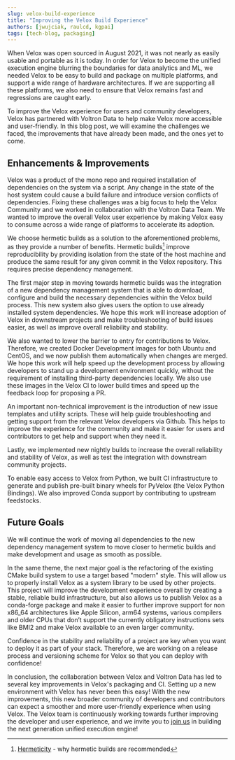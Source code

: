 ```yaml
---
slug: velox-build-experience
title: "Improving the Velox Build Experience"
authors: [jwujciak, raulcd, kgpai]
tags: [tech-blog, packaging]
---
```



When Velox was open sourced in August 2021, it was not nearly as easily usable and portable as it is today. In order for Velox to become the unified execution engine blurring the boundaries for data analytics and ML, we needed Velox to be easy to build and package on multiple platforms, and support a wide range of hardware architectures. If we are supporting all these platforms, we also need to ensure that Velox remains fast and regressions are caught early.  

To improve the Velox experience for users and community developers, Velox has partnered with Voltron Data to help make Velox more accessible and user-friendly. In this blog post, we will examine the challenges we faced, the improvements that have already been made, and the ones yet to come.

## Enhancements & Improvements

Velox was a product of the mono repo and required installation of dependencies on the system via a script. Any change in the state of the host system could cause a build failure and introduce version conflicts of dependencies. Fixing these challenges was a big focus to help the Velox Community and we worked in collaboration with the Voltron Data Team. We wanted to improve the overall Velox user experience by making Velox easy to consume across a wide range of platforms to accelerate its adoption. 

We choose hermetic builds as a solution to the aforementioned problems, as they provide a number of benefits. Hermetic builds[^1] improve reproducibility by providing isolation from the state of the host machine and produce the same result for any given commit in the Velox repository. This requires precise dependency management.

[^1]: [Hermeticity](https://bazel.build/basics/hermeticity) - why hermetic builds are recommended

The first major step in moving towards hermetic builds was the integration of a new dependency management system that is able to download, configure and build the necessary dependencies within the Velox build process. This new system also gives users the option to use already installed system dependencies. We hope this work will increase adoption of Velox in downstream projects and make troubleshooting of build issues easier, as well as improve overall reliability and stability.

We also wanted to lower the barrier to entry for contributions to Velox. Therefore, we created Docker Development images for both Ubuntu and CentOS, and we now publish them automatically when changes are merged. We hope this work will help speed up the development process by allowing developers to stand up a development environment quickly, without the requirement of installing third-party dependencies locally. We also use these images in the Velox CI to lower build times and speed up the feedback loop for proposing a PR.

An important non-technical improvement is the introduction of new issue templates and utility scripts. These will help guide troubleshooting and getting support from the relevant Velox developers via Github. This helps to improve the experience for the community and make it easier for users and contributors to get help and support when they need it.

Lastly, we implemented new nightly builds to increase the overall reliability and stability of Velox, as well as test the integration with downstream community projects.

To enable easy access to Velox from Python, we built CI infrastructure to generate and publish pre-built binary wheels for PyVelox (the Velox Python Bindings). We also improved Conda support by contributing to upstream feedstocks.

## Future Goals

We will continue the work of moving all dependencies to the new dependency management system to move closer to hermetic builds and make development and usage as smooth as possible.

In the same theme, the next major goal is the refactoring of the existing CMake build system to use a target based "modern" style. This will allow us to properly install Velox as a system library to be used by other projects. This project will improve the development experience overall by creating a stable, reliable build infrastructure, but also allows us to publish Velox as a conda-forge package and make it easier to further improve support for non x86_64 architectures like Apple Silicon, arm64 systems, various compilers and older CPUs that don’t support the currently obligatory instructions sets like BMI2 and make Velox available to an even larger community.

Confidence in the stability and reliability of a project are key when you want to deploy it as part of your stack. Therefore, we are working on a release process and versioning scheme for Velox so that you can deploy with confidence!

In conclusion, the collaboration between Velox and Voltron Data has led to several key improvements in Velox's packaging and CI. Setting up a new environment with Velox has never been this easy! With the new improvements, this new broader community of developers and contributors can expect a smoother and more user-friendly experience when using Velox. The Velox team is continuously working towards further improving the developer and user experience, and we invite you to [join us](https://github.com/facebookincubator/velox/blob/main/CONTRIBUTING.md) in building the next generation unified execution engine!
